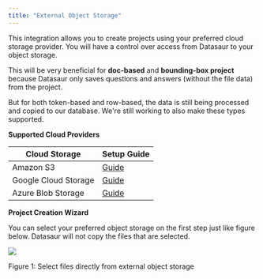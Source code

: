 ```yaml
---
title: "External Object Storage"
---
```


This integration allows you to create projects using your preferred cloud storage provider. You will have a control over access from Datasaur to your object storage.

This will be very beneficial for **doc-based** and **bounding-box project** because Datasaur only saves questions and answers (without the file data) from the project.

But for both token-based and row-based, the data is still being processed and copied to our database. We're still working to also make these types supported.

**Supported Cloud Providers**

| Cloud Storage        | Setup Guide                                                                    |
| -------------------- | ------------------------------------------------------------------------------ |
| Amazon S3            | [Guide](/datasaur/integrations/external-object-storage/aws-s3)               |
| Google Cloud Storage | [Guide](/datasaur/integrations/external-object-storage/google-cloud-storage) |
| Azure Blob Storage   | [Guide](/datasaur/integrations/external-object-storage/azure-blob-storage)   |

**Project Creation Wizard**

You can select your preferred object storage on the first step just like figure below. Datasaur will not copy the files that are selected.

![](/images/datasaur/integrations/image%20(1).png)

Figure 1: Select files directly from external object storage